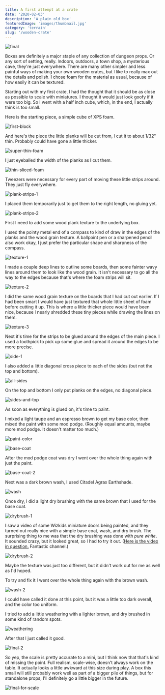 ```yaml
---
title: A first attempt at a crate
date: '2020-02-03'
description: 'A plain old box'
featuredImage: 'images/thumbnail.jpg'
category: 'terrain'
slug: '/wooden-crate'
---
```


![final](images/final.jpg)

Boxes are definitely a major staple of any collection of dungeon props. Or any sort of setting, really. Indoors, outdoors, a town shop, a mysterious cave, they're just everywhere. There are many other simpler and less painful ways of making your own wooden crates, but I like to really max out the details and polish. I chose foam for the material as usual, because of how easily it can be textured.

Starting out with my first crate, I had the thought that it should be as close as possible to scale with miniatures. I thought it would just look goofy if it were too big. So I went with a half inch cube, which, in the end, I actually think is too small.

Here is the starting piece, a simple cube of XPS foam.

![first-block](images/first-block.jpg)

And here's the piece the little planks will be cut from, I cut it to about 1/32" thin. Probably could have gone a little thicker.

![super-thin-foam](images/super-thin-foam.jpg)

I just eyeballed the width of the planks as I cut them.

![thin-sliced-foam](images/thin-sliced-foam.jpg)

Tweezers were necessary for every part of moving these little strips around. They just fly everywhere.

![plank-strips-1](images/plank-strips-1.jpg)

I placed them temporarily just to get them to the right length, no gluing yet.

![plank-strips-2](images/plank-strips-2.jpg)

First I need to add some wood plank texture to the underlying box.

I used the pointy metal end of a compass to kind of draw in the edges of the planks and the wood grain texture. A ballpoint pen or a sharpened pencil also work okay, I just prefer the particular shape and sharpness of the compass.

![texture-1](images/texture-1.jpg)

I made a couple deep lines to outline some boards, then some fainter wavy lines around them to look like the wood grain. It isn't necessary to go all the way to the edges because that's where the foam strips will sit.

![texture-2](images/texture-2.jpg)

I did the same wood grain texture on the boards that I had cut out earlier. If I had been smart I would have just textured that whole little sheet of foam before cutting it up. This is where a little thicker piece would have been nice, because I nearly shredded these tiny pieces while drawing the lines on them.

![texture-3](images/texture-3.jpg)

Next it's time for the strips to be glued around the edges of the main piece. I used a toothpick to pick up some glue and spread it around the edges to be more precise.

![side-1](images/side-1.jpg)

I also added a little diagonal cross piece to each of the sides (but not the top and bottom).

![all-sides](images/all-sides.jpg)

On the top and bottom I only put planks on the edges, no diagonal piece.

![sides-and-top](images/sides-and-top.jpg)

As soon as everything is glued on, it's time to paint.

I mixed a light taupe and an espresso brown to get my base color, then mixed the paint with some mod podge. (Roughly equal amounts, maybe more mod podge. It doesn't matter too much.)

![paint-color](images/paint-color.jpg)

![base-coat](images/base-coat.jpg)

After the mod podge coat was dry I went over the whole thing again with just the paint.

![base-coat-2](images/base-coat-2.jpg)

Next was a dark brown wash, I used Citadel Agrax Earthshade.

![wash](images/wash.jpg)

Once dry, I did a light dry brushing with the same brown that I used for the base coat.

![drybrush-1](images/drybrush-1.jpg)

I saw a video of some Wizkids miniature doors being painted, and they turned out really nice with a simple base coat, wash, and dry brush. The surprising thing to me was that the dry brushing was done with _pure white_. It sounded crazy, but it looked great, so I had to try it out. (<a href="https://youtu.be/t0X-MhMAiTc?t=497" target="_blank" rel="noopener noreferrer">Here is the video in question.</a> Fantastic channel.)

![drybrush-2](images/drybrush-2.jpg)

Maybe the texture was just too different, but it didn't work out for me as well as I'd hoped.

To try and fix it I went over the whole thing again with the brown wash.

![wash-2](images/wash-2.jpg)

I could have called it done at this point, but it was a little too dark overall, and the color too uniform.

I tried to add a little weathering with a lighter brown, and dry brushed in some kind of random spots.

![weathering](images/weathering.jpg)

After that I just called it good.

![final-2](images/final-2.jpg)

So yep, the scale is pretty accurate to a mini, but I think now that that's kind of missing the point. Full realism, scale-wise, doesn't always work on the table. It actually looks a little awkward at this size during play. A box this small will still probably work well as part of a bigger pile of things, but for standalone props, I'll definitely go a little bigger in the future.

![final-for-scale](images/final-for-scale.jpg)
